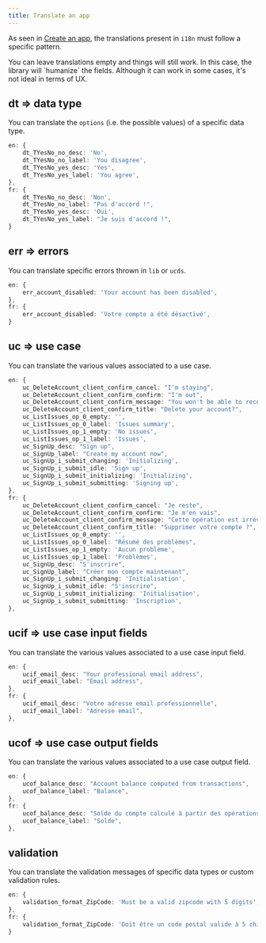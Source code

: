 ```yaml
---
title: Translate an app
---
```


As seen in [Create an app](./create-app), the translations present in `i18n` must follow a specific pattern.

<Callout>
    You can leave translations empty and things will still work.
    In this case, the library will `humanize` the fields.
    Although it can work in some cases, it's not ideal in terms of UX.
</Callout>

## dt => data type

You can translate the `options` (i.e. the possible values) of a specific data type.

```typescript
en: {
    dt_TYesNo_no_desc: 'No',
    dt_TYesNo_no_label: 'You disagree',
    dt_TYesNo_yes_desc: 'Yes',
    dt_TYesNo_yes_label: 'You agree',
},
fr: {
    dt_TYesNo_no_desc: 'Non',
    dt_TYesNo_no_label: "Pas d'accord !",
    dt_TYesNo_yes_desc: 'Oui',
    dt_TYesNo_yes_label: "Je suis d'accord !",
}
```

## err => errors

You can translate specific errors thrown in `lib` or `ucds`.

```typescript
en: {
    err_account_disabled: 'Your account has been disabled',
},
fr: {
    err_account_disabled: 'Votre compte a été désactivé',
}
```

## uc => use case

You can translate the various values associated to a use case.

```typescript
en: {
    uc_DeleteAccount_client_confirm_cancel: "I'm staying",
    uc_DeleteAccount_client_confirm_confirm: "I'm out",
    uc_DeleteAccount_client_confirm_message: "You won't be able to recover your account",
    uc_DeleteAccount_client_confirm_title: "Delete your account?",
    uc_ListIssues_op_0_empty: '',
    uc_ListIssues_op_0_label: 'Issues summary',
    uc_ListIssues_op_1_empty: 'No issues',
    uc_ListIssues_op_1_label: 'Issues',
    uc_SignUp_desc: "Sign up",
    uc_SignUp_label: "Create my account now",
    uc_SignUp_i_submit_changing: 'Initializing',
    uc_SignUp_i_submit_idle: 'Sign up',
    uc_SignUp_i_submit_initializing: 'Initializing',
    uc_SignUp_i_submit_submitting: 'Signing up',
},
fr: {
    uc_DeleteAccount_client_confirm_cancel: "Je reste",
    uc_DeleteAccount_client_confirm_confirm: "Je m'en vais",
    uc_DeleteAccount_client_confirm_message: "Cette opération est irréversible",
    uc_DeleteAccount_client_confirm_title: "Supprimer votre compte ?",
    uc_ListIssues_op_0_empty: '',
    uc_ListIssues_op_0_label: "Résumé des problèmes",
    uc_ListIssues_op_1_empty: 'Aucun problème',
    uc_ListIssues_op_1_label: 'Problèmes',
    uc_SignUp_desc: "S'inscrire",
    uc_SignUp_label: "Créer mon compte maintenant",
    uc_SignUp_i_submit_changing: 'Initialisation',
    uc_SignUp_i_submit_idle: "S'inscrire",
    uc_SignUp_i_submit_initializing: 'Initialisation',
    uc_SignUp_i_submit_submitting: 'Inscription',
},
```

## ucif => use case input fields

You can translate the various values associated to a use case input field.

```typescript
en: {
    ucif_email_desc: "Your professional email address",
    ucif_email_label: "Email address",
},
fr: {
    ucif_email_desc: "Votre adresse email professionnelle",
    ucif_email_label: "Adresse email",
},
```

## ucof => use case output fields

You can translate the various values associated to a use case output field.

```typescript
en: {
    ucof_balance_desc: "Account balance computed from transactions",
    ucof_balance_label: "Balance",
},
fr: {
    ucof_balance_desc: "Solde du compte calculé à partir des opérations",
    ucof_balance_label: "Solde",
},
```

## validation

You can translate the validation messages of specific data types or custom validation rules.

```typescript
en: {
    validation_format_ZipCode: 'Must be a valid zipcode with 5 digits',
},
fr: {
    validation_format_ZipCode: 'Doit être un code postal valide à 5 chiffres',
}
```
